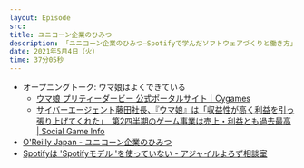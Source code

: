 ```yaml
---
layout: Episode
src: 
title: ユニコーン企業のひみつ
description: 「ユニコーン企業のひみつ―Spotifyで学んだソフトウェアづくりと働き方」という本を読んで、スタートアップのように強い開発組織どうやって作るのかについて話しました。
date: 2021年5月4日（火）
time: 37分05秒
---
```


- オープニングトーク: ウマ娘はよくできている
    - [ウマ娘 プリティーダービー 公式ポータルサイト｜Cygames](https://umamusume.jp/)
    - [サイバーエージェント藤田社長、『ウマ娘』は「収益性が高く利益を引っ張り上げてくれた」　第2四半期のゲーム事業は売上・利益とも過去最高 | Social Game Info](https://gamebiz.jp/?p=294795)
- [O'Reilly Japan - ユニコーン企業のひみつ](https://www.oreilly.co.jp/books/9784873119465/)
- [Spotifyは 'Spotifyモデル 'を使っていない - アジャイルよろず相談室](https://agile.quora.com/Spotify%E3%81%AF-Spotify%E3%83%A2%E3%83%87%E3%83%AB-%E3%82%92%E4%BD%BF%E3%81%A3%E3%81%A6%E3%81%84%E3%81%AA%E3%81%84)
